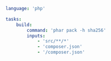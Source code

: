 ```yaml title="<project>/moon.yml" {6-9}
language: 'php'

tasks:
	build:
		command: 'phar pack -h sha256'
		inputs:
			- 'src/**/*'
			- 'composer.json'
			- '/composer.json'
```
